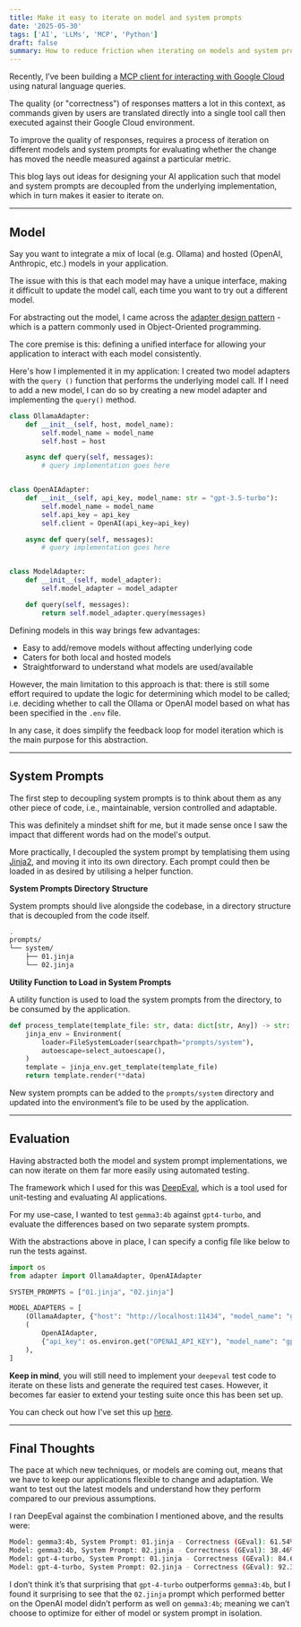 ```yaml
---
title: Make it easy to iterate on model and system prompts
date: '2025-05-30'
tags: ['AI', 'LLMs', 'MCP', 'Python']
draft: false
summary: How to reduce friction when iterating on models and system prompts.
---
```


Recently, I’ve been building a [MCP client for interacting with Google Cloud](https://github.com/thaneshp/gcp-terminal-copilot) using natural language queries.

The quality (or "correctness") of responses matters a lot in this context, as commands given by users are translated directly into a single tool call then executed against their Google Cloud environment.

To improve the quality of responses, requires a process of iteration on different models and system prompts for evaluating whether the change has moved the needle measured against a particular metric.

This blog lays out ideas for designing your AI application such that model and system prompts are decoupled from the underlying implementation, which in turn makes it easier to iterate on.

---

## Model

Say you want to integrate a mix of local (e.g. Ollama) and hosted (OpenAI, Anthropic, etc.) models in your application. 

The issue with this is that each model may have a unique interface, making it difficult to update the model call, each time you want to try out a different model.

For abstracting out the model, I came across the [adapter design pattern](https://refactoring.guru/design-patterns/adapter) - which is a pattern commonly used in Object-Oriented programming.

The core premise is this: defining a unified interface for allowing your application to interact with each model consistently.

Here's how I implemented it in my application: I created two model adapters with the `query ()` function that performs the underlying model call. If I need to add a new model, I can do so by creating a new model adapter and implementing the `query()` method.

```python
class OllamaAdapter:
    def __init__(self, host, model_name):
        self.model_name = model_name
        self.host = host

    async def query(self, messages):
        # query implementation goes here


class OpenAIAdapter:
    def __init__(self, api_key, model_name: str = "gpt-3.5-turbo"):
        self.model_name = model_name
        self.api_key = api_key
        self.client = OpenAI(api_key=api_key)

    async def query(self, messages):
        # query implementation goes here


class ModelAdapter:
    def __init__(self, model_adapter):
        self.model_adapter = model_adapter

    def query(self, messages):
        return self.model_adapter.query(messages)
```

Defining models in this way brings few advantages:
- Easy to add/remove models without affecting underlying code
- Caters for both local and hosted models
- Straightforward to understand what models are used/available

However, the main limitation to this approach is that: there is still some effort required to update the logic for determining which model to be called; i.e. deciding whether to call the Ollama or OpenAI model based on what has been specified in the `.env` file.

In any case, it does simplify the feedback loop for model iteration which is the main purpose for this abstraction.

---

## System Prompts

The first step to decoupling system prompts is to think about them as any other piece of code, i.e., maintainable, version controlled and adaptable.

This was definitely a mindset shift for me, but it made sense once I saw the impact that different words had on the model's output.

More practically, I decoupled the system prompt by templatising them using [Jinja2](https://jinja.palletsprojects.com/en/stable/), and moving it into its own directory. Each prompt could then be loaded in as desired by utilising a helper function.

**System Prompts Directory Structure**

System prompts should live alongside the codebase, in a directory structure that is decoupled from the code itself.

```bash
.
prompts/
└── system/
    ├── 01.jinja
    └── 02.jinja
```

**Utility Function to Load in System Prompts**

A utility function is used to load the system prompts from the directory, to be consumed by the application.

```python
def process_template(template_file: str, data: dict[str, Any]) -> str:
    jinja_env = Environment(
        loader=FileSystemLoader(searchpath="prompts/system"),
        autoescape=select_autoescape(),
    )
    template = jinja_env.get_template(template_file)
    return template.render(**data)
```

New system prompts can be added to the `prompts/system` directory and updated into the environment’s file to be used by the application.

---

## Evaluation

Having abstracted both the model and system prompt implementations, we can now iterate on them far more easily using automated testing.

The framework which I used for this was [DeepEval](https://deepeval.com/), which is a tool used for unit-testing and evaluating AI applications.

For my use-case, I wanted to test `gemma3:4b` against `gpt4-turbo`, and evaluate the differences based on two separate system prompts.

With the abstractions above in place, I can specify a config file like below to run the tests against.

```python
import os
from adapter import OllamaAdapter, OpenAIAdapter

SYSTEM_PROMPTS = ["01.jinja", "02.jinja"]

MODEL_ADAPTERS = [
    (OllamaAdapter, {"host": "http://localhost:11434", "model_name": "gemma3:4b"}),
    (
        OpenAIAdapter,
        {"api_key": os.environ.get("OPENAI_API_KEY"), "model_name": "gpt-4-turbo"},
    ),
]
```

**Keep in mind**, you will still need to implement your `deepeval` test code to iterate on these lists and generate the required test cases. However, it becomes far easier to extend your testing suite once this has been set up.

You can check out how I've set this up [here](https://github.com/thaneshp/gcp-terminal-copilot/blob/main/tests/deepeval/test_command_translation.py).

---

## Final Thoughts

The pace at which new techniques, or models are coming out, means that we have to keep our applications flexible to change and adaptation. We want to test out the latest models and understand how they perform compared to our previous assumptions.

I ran DeepEval against the combination I mentioned above, and the results were:

```bash
Model: gemma3:4b, System Prompt: 01.jinja - Correctness (GEval): 61.54% pass rate
Model: gemma3:4b, System Prompt: 02.jinja - Correctness (GEval): 38.46% pass rate
Model: gpt-4-turbo, System Prompt: 01.jinja - Correctness (GEval): 84.62% pass rate
Model: gpt-4-turbo, System Prompt: 02.jinja - Correctness (GEval): 92.31% pass rate
```

I don’t think it’s that surprising that `gpt-4-turbo` outperforms `gemma3:4b`, but I found it surprising to see that the `02.jinja` prompt which performed better on the OpenAI model didn’t perform as well on `gemma3:4b`; meaning we can’t choose to optimize for either of model or system prompt in isolation.
